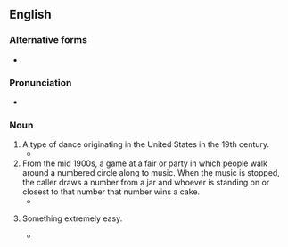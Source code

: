 {{also|cakewalk|cake-walk}}
==English==
{{wikipedia|cake walk}}

===Alternative forms===
* {{l|en|cake-walk}}

===Pronunciation===
* {{audio|en-au-cake walk.ogg|Audio (AU)|lang=en}}

===Noun===
{{en-noun}}

# A type of dance originating in the United States in the 19th century.
#* {{quote-journal
|lang=en
|year=1881
|author=A.L. Bassett
|title=Our monthly gossip
|magazine=Lippincott's magazine
|volume=28
|page=208
|passage=It is called the '''cake-walk'''. A large cake is prepared for the occasion, and, when the invited guests arrive on the gala evening, each young man selects a partner for the walk. After a great deal of merriment and confusion, the couples take their places on the floor and begin to march around the room singing a hymn (for the church-members are not allowed to indulge in secular music) to a good marching tune, while the matrons and married men look on and criticise the promenaders, join in the chorus, and beat time with hands and feet. When tired at last of the walking-match, the cake is duly awarded to the most graceful couple, by whom it is carried home after the supper which closes the entertainment.}}
# From the mid 1900s, a game at a fair or party in which people walk around a numbered circle along to music. When the music is stopped, the caller draws a number from a jar and whoever is standing on or closest to that number that number wins a cake.
#* {{quote-journal
|lang=en
|year=1945
|author=Robert L. Kilzer
|title=Cake-Walk Earns Money for Student Activities
|magazine=Educational Reading Service: School activities
|volume=18
|page=340
|passage=... each of the marchers took his place beside the number nearest to him.
}}
# {{lb|en|idiomatic}} Something extremely easy.
#* {{quote-journal
|lang=en
|year=1922
|author=New York Athletic Club
|title=Easy for Romig
|magazine=The Winged foot
|volume=33
|page=38
|passage=The three mile run was a '''cake walk''' for "Blondy" Romig, of Penn State.
}}